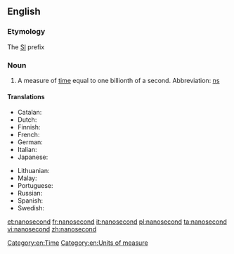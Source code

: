 ==English==
{{wikipedia|second}}

===Etymology===

The [[SI]] prefix {{prefix|nano|second}}

===Noun===
{{en-noun}}

# A measure of [[time]] equal to one billionth of a second.  Abbreviation: [[ns]]

====Translations====
{{trans-top|measure of time}}
* Catalan: {{t|ca|nanosegon|m}}
* Dutch: {{t+|nl|nanoseconde}}
* Finnish: {{t+|fi|nanosekunti}}
* French: {{t+|fr|nanoseconde|f}}
* German: {{t+|de|Nanosekunde|f}}
* Italian: {{t+|it|nanosecondo|m}}
* Japanese: {{t|ja|ナノ秒|tr=Nano byō}}
{{trans-mid}}
* Lithuanian: {{t|lt|nanosekundė|f}}
* Malay: {{t|ms|nanosaat}}
* Portuguese: {{t|pt|nanosegundo|m}}
* Russian: {{t+|ru|наносекунда|f|tr=nanos'ekúnda}}
* Spanish: {{t|es|nanosegundo|m}}
* Swedish: {{t|sv|nanosekund|c}}
{{trans-bottom}}

[[Category:en:Time]]
[[Category:en:Units of measure]]

[[et:nanosecond]]
[[fr:nanosecond]]
[[it:nanosecond]]
[[pl:nanosecond]]
[[ta:nanosecond]]
[[vi:nanosecond]]
[[zh:nanosecond]]